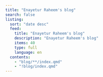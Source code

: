 ```yaml
---
title: "Enayetur Raheem's blog"
search: false
listing:
  sort: "date desc"
  feed: 
    title: "Enayetur Raheem's blog"
    description: "Enayetur Raheem's blog"
    items: 40
    type: full
    language: en
  contents:
    - "blog/**/index.qmd"
    - "!blog/index.qmd"
---
```

